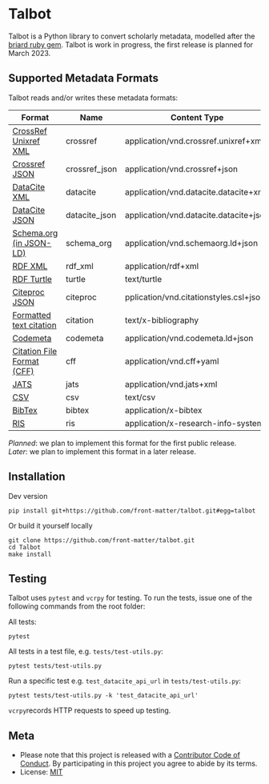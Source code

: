 # Talbot

Talbot is a Python library to convert scholarly metadata, modelled after the [briard ruby gem](https://github.com/front-matter/briard). Talbot is work in progress, the first release is
planned for March 2023.

## Supported Metadata Formats

Talbot reads and/or writes these metadata formats:

| Format | Name | Content Type | Read | Write |
| ------ | ---- | ------------ | ---- | ----- |
| [CrossRef Unixref XML](https://www.crossref.org/schema/documentation/unixref1.1/unixref1.1.html) | crossref | application/vnd.crossref.unixref+xml | planned | planned |
| [Crossref JSON](https://api.crossref.org) | crossref_json | application/vnd.crossref+json | yes | no |
| [DataCite XML](https://schema.datacite.org/) | datacite | application/vnd.datacite.datacite+xml | planned | planned |
| [DataCite JSON](https://api.datacite.org/) | datacite_json | application/vnd.datacite.datacite+json | yes | planned |
| [Schema.org (in JSON-LD)](http://schema.org/) | schema_org | application/vnd.schemaorg.ld+json | yes | yes |
| [RDF XML](http://www.w3.org/TR/rdf-syntax-grammar/) | rdf_xml | application/rdf+xml | no | later |
| [RDF Turtle](http://www.w3.org/TeamSubmission/turtle/) | turtle | text/turtle | no | later |
| [Citeproc JSON](https://citationstyles.org/) | citeproc | pplication/vnd.citationstyles.csl+json | planned | yes |
| [Formatted text citation](https://citationstyles.org/) | citation | text/x-bibliography | no | yes |
| [Codemeta](https://codemeta.github.io/) | codemeta | application/vnd.codemeta.ld+json | planned | planned |
| [Citation File Format (CFF)](https://citation-file-format.github.io/) | cff | application/vnd.cff+yaml | planned | planned |
| [JATS](https://jats.nlm.nih.gov/) | jats | application/vnd.jats+xml | later | later |
| [CSV](ttps://en.wikipedia.org/wiki/Comma-separated_values) | csv | text/csv | no | later |
| [BibTex](http://en.wikipedia.org/wiki/BibTeX) | bibtex | application/x-bibtex | planned | yes |
| [RIS](http://en.wikipedia.org/wiki/RIS_(file_format)) | ris | application/x-research-info-systems | planned | yes |

*Planned*: we plan to implement this format for the first public release.  
*Later*: we plan to implement this format in a later release.

## Installation

Dev version

```
pip install git+https://github.com/front-matter/talbot.git#egg=talbot
```

Or build it yourself locally

```
git clone https://github.com/front-matter/talbot.git
cd Talbot
make install
```

## Testing

Talbot uses `pytest` and `vcrpy` for testing. To run the tests, issue one of the following commands from the root folder:

All tests:
```
pytest
```

All tests in a test file, e.g. `tests/test-utils.py`:
```
pytest tests/test-utils.py
```

Run a specific test e.g. `test_datacite_api_url` in `tests/test-utils.py`:
```
pytest tests/test-utils.py -k 'test_datacite_api_url'
```

`vcrpy`records HTTP requests to speed up testing. 


## Meta

* Please note that this project is released with a [Contributor Code of Conduct](https://github.com/front-matter/talbot/blob/main/CODE_OF_CONDUCT.md>). By participating in this project you agree to abide by its terms.
* License: [MIT](https://github.com/front-matter/talbot/blob/main/LICENSE)

